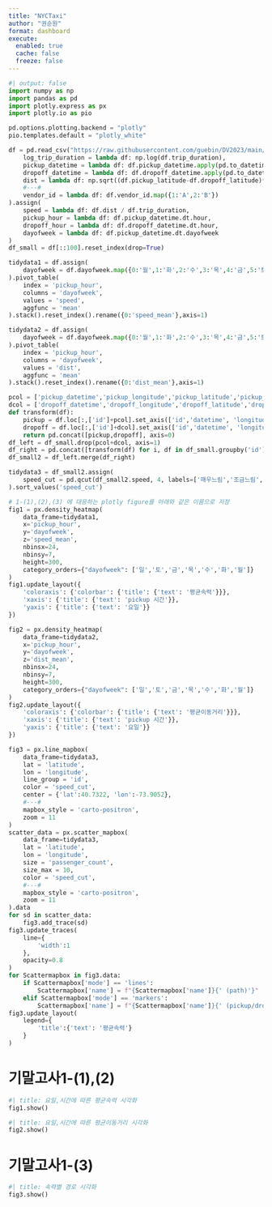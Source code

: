 ```yaml
---
title: "NYCTaxi"
author: "권순원"
format: dashboard
execute: 
  enabled: true
  cache: false
  freeze: false
---
```


```python
#| output: false
import numpy as np
import pandas as pd
import plotly.express as px
import plotly.io as pio

pd.options.plotting.backend = "plotly"
pio.templates.default = "plotly_white"

df = pd.read_csv("https://raw.githubusercontent.com/guebin/DV2023/main/posts/NYCTaxi.csv").assign(
    log_trip_duration = lambda df: np.log(df.trip_duration),
    pickup_datetime = lambda df: df.pickup_datetime.apply(pd.to_datetime),
    dropoff_datetime = lambda df: df.dropoff_datetime.apply(pd.to_datetime),
    dist = lambda df: np.sqrt((df.pickup_latitude-df.dropoff_latitude)**2 + (df.pickup_longitude-df.dropoff_longitude)**2),
    #---#
    vendor_id = lambda df: df.vendor_id.map({1:'A',2:'B'})
).assign(
    speed = lambda df: df.dist / df.trip_duration,
    pickup_hour = lambda df: df.pickup_datetime.dt.hour,
    dropoff_hour = lambda df: df.dropoff_datetime.dt.hour,
    dayofweek = lambda df: df.pickup_datetime.dt.dayofweek
)
df_small = df[::100].reset_index(drop=True)

tidydata1 = df.assign(
    dayofweek = df.dayofweek.map({0:'월',1:'화',2:'수',3:'목',4:'금',5:'토',6:'일'})
).pivot_table(
    index = 'pickup_hour',
    columns = 'dayofweek',
    values = 'speed',
    aggfunc = 'mean'
).stack().reset_index().rename({0:'speed_mean'},axis=1)

tidydata2 = df.assign(
    dayofweek = df.dayofweek.map({0:'월',1:'화',2:'수',3:'목',4:'금',5:'토',6:'일'})
).pivot_table(
    index = 'pickup_hour',
    columns = 'dayofweek',
    values = 'dist',
    aggfunc = 'mean'
).stack().reset_index().rename({0:'dist_mean'},axis=1)

pcol = ['pickup_datetime','pickup_longitude','pickup_latitude','pickup_hour']
dcol = ['dropoff_datetime','dropoff_longitude','dropoff_latitude','dropoff_hour']
def transform(df):
    pickup = df.loc[:,['id']+pcol].set_axis(['id','datetime', 'longitude', 'latitude', 'hour'], axis=1).assign(type = 'pickup')
    dropoff = df.loc[:,['id']+dcol].set_axis(['id','datetime', 'longitude', 'latitude', 'hour'], axis=1).assign(type = 'dropoff')
    return pd.concat([pickup,dropoff], axis=0)
df_left = df_small.drop(pcol+dcol, axis=1)
df_right = pd.concat([transform(df) for i, df in df_small.groupby('id')]).reset_index(drop=True)
df_small2 = df_left.merge(df_right)

tidydata3 = df_small2.assign(
    speed_cut = pd.qcut(df_small2.speed, 4, labels=['매우느림','조금느림','조금빠름','매우빠름'])
).sort_values('speed_cut')

# 1-(1),(2),(3) 에 대응하는 plotly figure를 아래와 같은 이름으로 저장
fig1 = px.density_heatmap(
    data_frame=tidydata1,
    x='pickup_hour',
    y='dayofweek',
    z='speed_mean',
    nbinsx=24,
    nbinsy=7,
    height=300,
    category_orders={"dayofweek": ['일','토','금','목','수','화','월']}
)
fig1.update_layout({
    'coloraxis': {'colorbar': {'title': {'text': '평균속력'}}},
    'xaxis': {'title': {'text': 'pickup 시간'}},
    'yaxis': {'title': {'text': '요일'}}
})

fig2 = px.density_heatmap(
    data_frame=tidydata2,
    x='pickup_hour',
    y='dayofweek',
    z='dist_mean',
    nbinsx=24,
    nbinsy=7,
    height=300,
    category_orders={"dayofweek": ['일','토','금','목','수','화','월']}
)
fig2.update_layout({
    'coloraxis': {'colorbar': {'title': {'text': '평균이동거리'}}},
    'xaxis': {'title': {'text': 'pickup 시간'}},
    'yaxis': {'title': {'text': '요일'}}
})

fig3 = px.line_mapbox(
    data_frame=tidydata3,
    lat = 'latitude',
    lon = 'longitude',
    line_group = 'id',
    color = 'speed_cut',
    center = {'lat':40.7322, 'lon':-73.9052},
    #---#
    mapbox_style = 'carto-positron',
    zoom = 11
)
scatter_data = px.scatter_mapbox(
    data_frame=tidydata3,
    lat = 'latitude',
    lon = 'longitude',
    size = 'passenger_count',
    size_max = 10,
    color = 'speed_cut',
    #---#
    mapbox_style = 'carto-positron',
    zoom = 11
).data
for sd in scatter_data:
    fig3.add_trace(sd)
fig3.update_traces(
    line={
        'width':1
    },
    opacity=0.8
)
for Scattermapbox in fig3.data:
    if Scattermapbox['mode'] == 'lines':
        Scattermapbox['name'] = f"{Scattermapbox['name']}{' (path)'}"
    elif Scattermapbox['mode'] == 'markers':
        Scattermapbox['name'] = f"{Scattermapbox['name']}{' (pickup/dropoff)'}"
fig3.update_layout(
    legend={
        'title':{'text': '평균속력'}
    }
)
```

# 기말고사1-(1),(2)

```python
#| title: 요일,시간에 따른 평균속력 시각화        
fig1.show()
```

```python
#| title: 요일,시간에 따른 평균이동거리 시각화        
fig2.show()
```

# 기말고사1-(3)

```python
#| title: 속력별 경로 시각화
fig3.show()
```